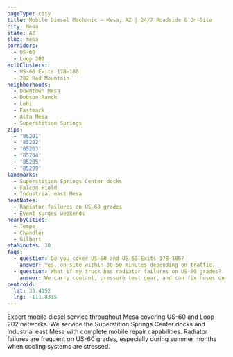 ```yaml
---
pageType: city
title: Mobile Diesel Mechanic — Mesa, AZ | 24/7 Roadside & On-Site
city: Mesa
state: AZ
slug: mesa
corridors:
  - US-60
  - Loop 202
exitClusters:
  - US-60 Exits 178–186
  - 202 Red Mountain
neighborhoods:
  - Downtown Mesa
  - Dobson Ranch
  - Lehi
  - Eastmark
  - Alta Mesa
  - Superstition Springs
zips:
  - '85201'
  - '85202'
  - '85203'
  - '85204'
  - '85205'
  - '85209'
landmarks:
  - Superstition Springs Center docks
  - Falcon Field
  - Industrial east Mesa
heatNotes:
  - Radiator failures on US-60 grades
  - Event surges weekends
nearbyCities:
  - Tempe
  - Chandler
  - Gilbert
etaMinutes: 30
faqs:
  - question: Do you cover US-60 and US-60 Exits 178–186?
    answer: Yes, on-site within 30–50 minutes depending on traffic.
  - question: What if my truck has radiator failures on US-60 grades?
    answer: We carry coolant, pressure test gear, and can fix hoses on-site.
centroid:
  lat: 33.4152
  lng: -111.8315
---
```


Expert mobile diesel service throughout Mesa covering US-60 and Loop 202 networks. We service the Superstition Springs Center docks and Industrial east Mesa with complete mobile repair capabilities. Radiator failures are frequent on US-60 grades, especially during summer months when cooling systems are stressed.